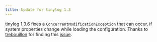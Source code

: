 ```yaml
---
title: Update for tinylog 1.3
---
```


tinylog 1.3.6 fixes a `ConcurrentModificationException` that can occur, if system properties change while loading the configuration. Thanks to [trebouillon](https://github.com/trebouillon) for finding this [issue](https://github.com/tinylog-org/tinylog/issues/93).
